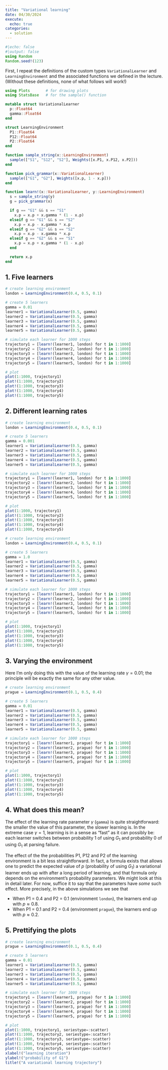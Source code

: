 ```yaml
---
title: "Variational learning"
date: 04/30/2024
execute:
  echo: true
categories:
  - solution
---
```


```julia
#|echo: false
#|output: false
using Random
Random.seed!(123)
```

First, I repeat the definitions of the custom types `VariationalLearner` and `LearningEnvironment` and the associated functions we defined in the lecture. (Without these definitions, none of what follows will work!)

```julia
using Plots       # for drawing plots
using StatsBase   # for the sample() function

mutable struct VariationalLearner
  p::Float64
  gamma::Float64
end

struct LearningEnvironment
  P1::Float64
  P12::Float64
  P2::Float64
end

function sample_string(x::LearningEnvironment)
  sample(["S1", "S12", "S2"], Weights([x.P1, x.P12, x.P2]))
end

function pick_grammar(x::VariationalLearner)
  sample(["G1", "G2"], Weights([x.p, 1 - x.p]))
end

function learn!(x::VariationalLearner, y::LearningEnvironment)
  s = sample_string(y)
  g = pick_grammar(x)

  if g == "G1" && s == "S1"
    x.p = x.p + x.gamma * (1 - x.p)
  elseif g == "G1" && s == "S2"
    x.p = x.p - x.gamma * x.p
  elseif g == "G2" && s == "S2"
    x.p = x.p - x.gamma * x.p
  elseif g == "G2" && s == "S1"
    x.p = x.p + x.gamma * (1 - x.p)
  end

  return x.p
end
```


## 1. Five learners

```julia
# create learning environment
london = LearningEnvironment(0.4, 0.5, 0.1)

# create 5 learners
gamma = 0.01
learner1 = VariationalLearner(0.5, gamma)
learner2 = VariationalLearner(0.5, gamma)
learner3 = VariationalLearner(0.5, gamma)
learner4 = VariationalLearner(0.5, gamma)
learner5 = VariationalLearner(0.5, gamma)

# simulate each learner for 1000 steps
trajectory1 = [learn!(learner1, london) for t in 1:1000]
trajectory2 = [learn!(learner2, london) for t in 1:1000]
trajectory3 = [learn!(learner3, london) for t in 1:1000]
trajectory4 = [learn!(learner4, london) for t in 1:1000]
trajectory5 = [learn!(learner5, london) for t in 1:1000]

# plot
plot(1:1000, trajectory1)
plot!(1:1000, trajectory2)
plot!(1:1000, trajectory3)
plot!(1:1000, trajectory4)
plot!(1:1000, trajectory5)
```

## 2. Different learning rates

```julia
# create learning environment
london = LearningEnvironment(0.4, 0.5, 0.1)

# create 5 learners
gamma = 0.001
learner1 = VariationalLearner(0.5, gamma)
learner2 = VariationalLearner(0.5, gamma)
learner3 = VariationalLearner(0.5, gamma)
learner4 = VariationalLearner(0.5, gamma)
learner5 = VariationalLearner(0.5, gamma)

# simulate each learner for 1000 steps
trajectory1 = [learn!(learner1, london) for t in 1:1000]
trajectory2 = [learn!(learner2, london) for t in 1:1000]
trajectory3 = [learn!(learner3, london) for t in 1:1000]
trajectory4 = [learn!(learner4, london) for t in 1:1000]
trajectory5 = [learn!(learner5, london) for t in 1:1000]

# plot
plot(1:1000, trajectory1)
plot!(1:1000, trajectory2)
plot!(1:1000, trajectory3)
plot!(1:1000, trajectory4)
plot!(1:1000, trajectory5)
```

```julia
# create learning environment
london = LearningEnvironment(0.4, 0.5, 0.1)

# create 5 learners
gamma = 1.0
learner1 = VariationalLearner(0.5, gamma)
learner2 = VariationalLearner(0.5, gamma)
learner3 = VariationalLearner(0.5, gamma)
learner4 = VariationalLearner(0.5, gamma)
learner5 = VariationalLearner(0.5, gamma)

# simulate each learner for 1000 steps
trajectory1 = [learn!(learner1, london) for t in 1:1000]
trajectory2 = [learn!(learner2, london) for t in 1:1000]
trajectory3 = [learn!(learner3, london) for t in 1:1000]
trajectory4 = [learn!(learner4, london) for t in 1:1000]
trajectory5 = [learn!(learner5, london) for t in 1:1000]

# plot
plot(1:1000, trajectory1)
plot!(1:1000, trajectory2)
plot!(1:1000, trajectory3)
plot!(1:1000, trajectory4)
plot!(1:1000, trajectory5)
```


## 3. Varying the environment

Here I'm only doing this with the value of the learning rate $\gamma = 0.01$; the principle will be exactly the same for any other value.

```julia
# create learning environment
prague = LearningEnvironment(0.1, 0.5, 0.4)

# create 5 learners
gamma = 0.01
learner1 = VariationalLearner(0.5, gamma)
learner2 = VariationalLearner(0.5, gamma)
learner3 = VariationalLearner(0.5, gamma)
learner4 = VariationalLearner(0.5, gamma)
learner5 = VariationalLearner(0.5, gamma)

# simulate each learner for 1000 steps
trajectory1 = [learn!(learner1, prague) for t in 1:1000]
trajectory2 = [learn!(learner2, prague) for t in 1:1000]
trajectory3 = [learn!(learner3, prague) for t in 1:1000]
trajectory4 = [learn!(learner4, prague) for t in 1:1000]
trajectory5 = [learn!(learner5, prague) for t in 1:1000]

# plot
plot(1:1000, trajectory1)
plot!(1:1000, trajectory2)
plot!(1:1000, trajectory3)
plot!(1:1000, trajectory4)
plot!(1:1000, trajectory5)
```


## 4. What does this mean?

The effect of the learning rate parameter $\gamma$ (`gamma`) is quite straightforward: the smaller the value of this parameter, the slower learning is. In the extreme case $\gamma = 1$, learning is in a sense as "fast" as it can possibly be: each learner switches between probability 1 of using $G_1$ and probability 0 of using $G_1$ at parsing failure.

The effect of the the probabilities P1, P12 and P2 of the learning environment is a bit less straightforward. In fact, a formula exists that allows one to predict the expected value of $p$ (probability of using $G_1$) a variational learner ends up with after a long period of learning, and that formula only depends on the environment's probability parameters. We might look at this in detail later. For now, suffice it to say that the parameters have *some* such effect. More precisely, in the above simulations we see that

- When P1 = 0.4 and P2 = 0.1 (environment `london`), the learners end up with $p \approx 0.8$.
- When P1 = 0.1 and P2 = 0.4 (environment `prague`), the learners end up with $p \approx 0.2$.


## 5. Prettifying the plots

```julia
# create learning environment
prague = LearningEnvironment(0.1, 0.5, 0.4)

# create 5 learners
gamma = 0.01
learner1 = VariationalLearner(0.5, gamma)
learner2 = VariationalLearner(0.5, gamma)
learner3 = VariationalLearner(0.5, gamma)
learner4 = VariationalLearner(0.5, gamma)
learner5 = VariationalLearner(0.5, gamma)

# simulate each learner for 1000 steps
trajectory1 = [learn!(learner1, prague) for t in 1:1000]
trajectory2 = [learn!(learner2, prague) for t in 1:1000]
trajectory3 = [learn!(learner3, prague) for t in 1:1000]
trajectory4 = [learn!(learner4, prague) for t in 1:1000]
trajectory5 = [learn!(learner5, prague) for t in 1:1000]

# plot
plot(1:1000, trajectory1, seriestype=:scatter)
plot!(1:1000, trajectory2, seriestype=:scatter)
plot!(1:1000, trajectory3, seriestype=:scatter)
plot!(1:1000, trajectory4, seriestype=:scatter)
plot!(1:1000, trajectory5, seriestype=:scatter)
xlabel!("learning iteration")
ylabel!("probability of G1")
title!("A variational learning trajectory")
```


